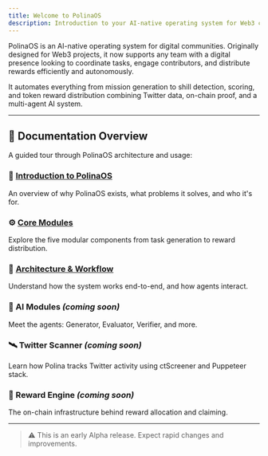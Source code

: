 ```yaml
---
title: Welcome to PolinaOS
description: Introduction to your AI-native operating system for Web3 communities.
---
```


PolinaOS is an AI-native operating system for digital communities. Originally designed for Web3 projects, it now supports any team with a digital presence looking to coordinate tasks, engage contributors, and distribute rewards efficiently and autonomously.

It automates everything from mission generation to shill detection, scoring, and token reward distribution combining Twitter data, on-chain proof, and a multi-agent AI system.

---

## 📖 Documentation Overview

A guided tour through PolinaOS architecture and usage:

### 📌 [Introduction to PolinaOS](./introduction)
An overview of why PolinaOS exists, what problems it solves, and who it's for.

### ⚙️ [Core Modules](./modules)
Explore the five modular components from task generation to reward distribution.

### 🔁 [Architecture & Workflow](./workflow)
Understand how the system works end-to-end, and how agents interact.

### 🧠 AI Modules *(coming soon)*
Meet the agents: Generator, Evaluator, Verifier, and more.

### 🛰️ Twitter Scanner *(coming soon)*
Learn how Polina tracks Twitter activity using ctScreener and Puppeteer stack.

### 💸 Reward Engine *(coming soon)*
The on-chain infrastructure behind reward allocation and claiming.

---

> ⚠️ This is an early Alpha release. Expect rapid changes and improvements.
